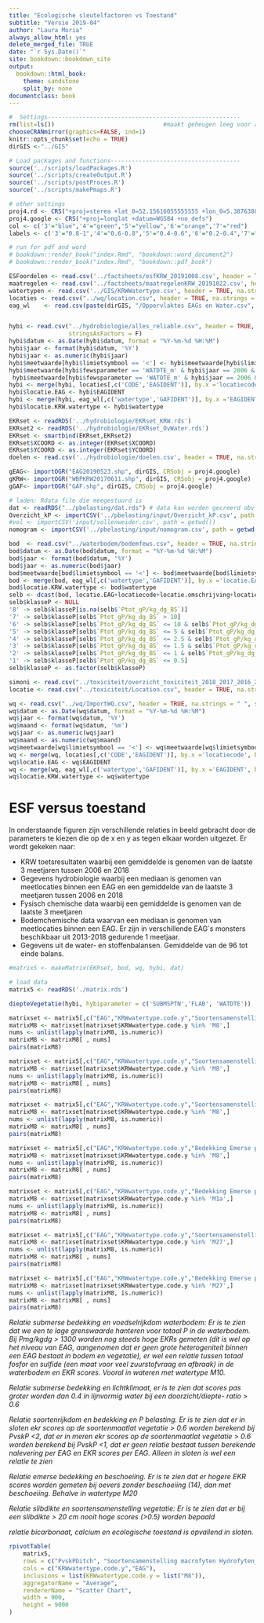 ---
title: "Ecologische sleutelfactoren vs Toestand"
subtitle: "Versie 2019-04"
author: "Laura Moria"
always_allow_html: yes
delete_merged_file: TRUE
date: "`r Sys.Date()`"
site: bookdown::bookdown_site
output:
  bookdown::html_book:
    theme: sandstone
    split_by: none
documentclass: book
---

```{r global, include = FALSE}
#  Settings-------------------------------------------------------
rm(list=ls())                               #maakt geheugen leeg voor aanvang
chooseCRANmirror(graphics=FALSE, ind=1)
knitr::opts_chunk$set(echo = TRUE)
dirGIS <-"../GIS"

# Load packages and functions-------------------------------------
source('../scripts/loadPackages.R')
source('../scripts/createOutput.R')
source('../scripts/postProces.R')
source('../scripts/makePmaps.R')

# other settings
proj4.rd <- CRS("+proj=sterea +lat_0=52.15616055555555 +lon_0=5.38763888888889 +k=0.9999079 +x_0=155000 +y_0=463000 +ellps=bessel +towgs84=565.4171,50.3319,465.5524,-0.398957,0.343988,-1.87740,4.0725 +units=m +no_defs")
proj4.google <- CRS("+proj=longlat +datum=WGS84 +no_defs")
col <- c('3'="blue",'4'="green",'5'="yellow",'6'="orange",'7'="red")
labels <- c('3'="0.8-1",'4'="0.6-0.8",'5'="0.4-0.6",'6'="0.2-0.4",'7'="0-0.2")

# run for pdf and word
# bookdown::render_book("index.Rmd", "bookdown::word_document2")
# bookdown::render_book("index.Rmd", "bookdown::pdf_book")
```

```{r data, include = FALSE}
ESFoordelen <- read.csv('../factsheets/esfKRW_20191008.csv', header = TRUE, na.strings = " ", sep=";", dec =".", stringsAsFactors = F) # hier later ook eags of gafs aan toevoegen
maatregelen <- read.csv('../factsheets/maatregelenKRW_20191022.csv', header = TRUE, na.strings = " ", sep=";", dec =".", stringsAsFactors = F)# hier later ook eags of gafs aan toevoegen
watertypen <- read.csv('../GIS/KRWWatertype.csv', header = TRUE, na.strings = " ", sep=";", dec =".", stringsAsFactors = F)
locaties <- read.csv("../wq/location.csv", header = TRUE, na.strings = " ", sep=";", dec =".", stringsAsFactors = F) # hier staat de meest correcte verwijzing naar eags
eag_wl    <- read.csv(paste(dirGIS, "/Oppervlaktes EAGs en Water.csv", sep = ""), header = TRUE, na.strings = " ", sep=";", dec =".", stringsAsFactors = F) # hier meest correcte verwijzing naar watertypen


hybi <- read.csv("../hydrobiologie/alles_reliable.csv", header = TRUE, na.strings = " ", sep=";", dec =".", 
                 stringsAsFactors = F)
hybi$datum <- as.Date(hybi$datum, format = "%Y-%m-%d %H:%M")
hybi$jaar <- format(hybi$datum, '%Y')
hybi$jaar <- as.numeric(hybi$jaar)
hybi$meetwaarde[hybi$limietsymbool == '<'] <- hybi$meetwaarde[hybi$limietsymbool == '<']/2 # meetwaarden
hybi$meetwaarde[hybi$fewsparameter == 'WATDTE_m' & hybi$jaar == 2006 & hybi$planvanaanpak == 'PVA MAFY LIJN 2006 WP'] <-
 hybi$meetwaarde[hybi$fewsparameter == 'WATDTE_m' & hybi$jaar == 2006 & hybi$planvanaanpak == 'PVA MAFY LIJN 2006 WP']/10
hybi <- merge(hybi, locaties[,c('CODE','EAGIDENT')], by.x ='locatiecode', by.y = 'CODE', all.x =FALSE, all.y=FALSE) # correctie van eags naar nieuwe shape (moet eruit als dataset is verbeterd)
hybi$locatie.EAG <- hybi$EAGIDENT
hybi <- merge(hybi, eag_wl[,c('watertype','GAFIDENT')], by.x ='EAGIDENT', by.y = 'GAFIDENT', all.x =FALSE, all.y=FALSE)
hybi$locatie.KRW.watertype <- hybi$watertype

EKRset <- readRDS('../hydrobiologie/EKRset_KRW.rds')
EKRset2 <- readRDS('../hydrobiologie/EKRset_OvWater.rds')
EKRset <- smartbind(EKRset,EKRset2)
EKRset$XCOORD <- as.integer(EKRset$XCOORD)
EKRset$YCOORD <- as.integer(EKRset$YCOORD)
doelen <- read.csv('../hydrobiologie/doelen.csv', header = TRUE, na.strings = " ", sep=";", dec =".", stringsAsFactors = F)

gEAG<- importOGR("EAG20190523.shp", dirGIS, CRSobj = proj4.google)
gKRW<- importOGR("WBPKRW20170611.shp", dirGIS, CRSobj = proj4.google)
gGAF<- importOGR("GAF.shp", dirGIS, CRSobj = proj4.google)

# laden: Rdata file die meegestuurd is
dat <- readRDS("../pbelasting/dat.rds") # data kan worden gecreerd obv script: loadbalances
Overzicht_kP <- importCSV('../pbelasting/input/Overzicht_kP.csv', path = getwd()) 
#vol <- importCSV('input/vollenweider.csv', path = getwd()) 
nomogram <- importCSV('../pbelasting/input/nomogram.csv', path = getwd())

bod  <- read.csv("../waterbodem/bodemfews.csv", header = TRUE, na.strings = " ", sep=";", dec =".", stringsAsFactors = F)
bod$datum <- as.Date(bod$datum, format = "%Y-%m-%d %H:%M")
bod$jaar <- format(bod$datum, '%Y')
bod$jaar <- as.numeric(bod$jaar)
bod$meetwaarde[bod$limietsymbool == '<'] <- bod$meetwaarde[bod$limietsymbool == '<']/2 # meetwaarden detectiegrens/ halve detectiegrens meenemen
bod <- merge(bod, eag_wl[,c('watertype','GAFIDENT')], by.x ='locatie.EAG', by.y = 'GAFIDENT', all.x =FALSE, all.y=FALSE)
bod$locatie.KRW.watertype <- bod$watertype
selb <- dcast(bod, locatie.EAG+locatiecode+locatie.omschrijving+locatie.x+locatie.y+locatie.z+datum+jaar ~ fewsparameter+compartiment, value.var = "meetwaarde", fun.aggregate = mean)
selb$klasseP <- NULL
'8' -> selb$klasseP[is.na(selb$`Ptot_gP/kg_dg_BS`)]
'7' -> selb$klasseP[selb$`Ptot_gP/kg_dg_BS` > 10]
'6' -> selb$klasseP[selb$`Ptot_gP/kg_dg_BS` <= 10 & selb$`Ptot_gP/kg_dg_BS` > 5 ] 
'5' -> selb$klasseP[selb$`Ptot_gP/kg_dg_BS` <= 5 & selb$`Ptot_gP/kg_dg_BS` > 2.5]
'4' -> selb$klasseP[selb$`Ptot_gP/kg_dg_BS` <= 2.5 & selb$`Ptot_gP/kg_dg_BS` > 1.5]
'3' -> selb$klasseP[selb$`Ptot_gP/kg_dg_BS` <= 1.5 & selb$`Ptot_gP/kg_dg_BS` > 1]
'2' -> selb$klasseP[selb$`Ptot_gP/kg_dg_BS` <= 1 & selb$`Ptot_gP/kg_dg_BS` > 0.5]
'1' -> selb$klasseP[selb$`Ptot_gP/kg_dg_BS` <= 0.5]
selb$klasseP <- as.factor(selb$klasseP)

simoni <- read.csv("../toxiciteit/overzicht_toxiciteit_2018_2017_2016_2013_2012.csv", header = TRUE, na.strings = " ", sep=";", dec =".", stringsAsFactors = F)
locatie <- read.csv("../toxiciteit/Location.csv", header = TRUE, na.strings = " ", sep=";", dec =".", stringsAsFactors = F)

wq <- read.csv("../wq/ImportWQ.csv", header = TRUE, na.strings = " ", sep=";", dec =".", stringsAsFactors = F)
wq$datum <- as.Date(wq$datum, format = "%Y-%m-%d %H:%M")
wq$jaar <- format(wq$datum, '%Y')
wq$maand <- format(wq$datum, '%m')
wq$jaar <- as.numeric(wq$jaar)
wq$maand <- as.numeric(wq$maand)
wq$meetwaarde[wq$limietsymbool == '<'] <- wq$meetwaarde[wq$limietsymbool == '<']/2 
wq <- merge(wq, locaties[,c('CODE','EAGIDENT')], by.x ='locatiecode', by.y = 'CODE', all.x =TRUE, all.y=FALSE)
wq$locatie.EAG <- wq$EAGIDENT
wq <- merge(wq, eag_wl[,c('watertype','GAFIDENT')], by.x ='EAGIDENT', by.y = 'GAFIDENT', all.x =FALSE, all.y=FALSE)
wq$locatie.KRW.watertype <- wq$watertype

```

# ESF versus toestand

In onderstaande figuren zijn verschillende relaties in beeld gebracht door de parameters te kiezen die op de x en y as tegen elkaar worden uitgezet.
Er wordt gekeken naar:

- KRW toetsresultaten waarbij een gemiddelde is genomen van de laatste 3 meetjaren tussen 2006 en 2018
- Gegevens hydrobiologie waarbij een mediaan is genomen van meetlocaties binnen een EAG en een gemiddelde van de laatste 3 meetjaren tussen 2006 en 2018
- Fysisch chemische data waarbij een gemiddelde is genomen van de laatste 3 meetjaren
- Bodemchemische data waarvan een mediaan is genomen van meetlocaties binnen een EAG. Er zijn in verschillende EAG`s monsters beschikbaar uit 2013-2018 gedurende 1 meetjaar.
- Gegevens uit de water- en stoffenbalansen. Gemiddelde van de 96 tot einde balans.

```{r matrix, include=FALSE, message=FALSE, warning=FALSE, echo = FALSE}
#matrix5 <- makeMatrix(EKRset, bod, wq, hybi, dat)

# load data
matrix5 <- readRDS('./matrix.rds')
```


```{r subwatdte,echo = FALSE, fig.cap='Relatie submerse bedekking en waterdiepte.', message=FALSE, warning=FALSE}
diepteVegetatie(hybi, hybiparameter = c('SUBMSPTN','FLAB', 'WATDTE'))
```

```{r m8, fig.cap= "relatie tussen ESF1 variablen in EAGs met watertype M8", message=FALSE, warning=FALSE, echo = FALSE}
matrixset <- matrix5[,c("EAG","KRWwatertype.code.y","Soortensamenstelling macrofyten Hydrofyten_Maatlatten2018 Ov. waterflora","bedsubmers","CHLFA_ug/l", "PvskPDitch","wp_min_sum","nlvrFW","P_P_mg/l")]
matrixM8 <- matrixset[matrixset$KRWwatertype.code.y %in% 'M8',]
nums <- unlist(lapply(matrixM8, is.numeric))  
matrixM8 <- matrixM8[ , nums]
pairs(matrixM8)
```

```{r, fig.cap= "relatie tussen ESF2 variablen in EAGs met watertype M8",  message=FALSE, warning=FALSE, echo = FALSE}
matrixset <- matrix5[,c("EAG","KRWwatertype.code.y","Soortensamenstelling macrofyten Hydrofyten_Maatlatten2018 Ov. waterflora","bedsubmers","PO4_nf_P_mg/l","dieptedoorzicht")]
matrixM8 <- matrixset[matrixset$KRWwatertype.code.y %in% 'M8',]
nums <- unlist(lapply(matrixM8, is.numeric))  
matrixM8 <- matrixM8[ , nums]
pairs(matrixM8)
```

```{r, fig.cap= "relatie tussen ESF3 variablen in EAGs met watertype M8", message=FALSE, warning=FALSE, echo = FALSE}
matrixset <- matrix5[,c("EAG","KRWwatertype.code.y","Soortensamenstelling macrofyten Hydrofyten_Maatlatten2018 Ov. waterflora","bedsubmers","Ptot_gP/kg_dg_BS")]
matrixM8 <- matrixset[matrixset$KRWwatertype.code.y %in% 'M8',]
nums <- unlist(lapply(matrixM8, is.numeric))  
matrixM8 <- matrixM8[ , nums]
pairs(matrixM8)
```

```{r, fig.cap= "relatie tussen ESF4 variablen in EAGs met watertype M8", message=FALSE, warning=FALSE, echo = FALSE}
matrixset <- matrix5[,c("EAG","KRWwatertype.code.y","Bedekking Emerse planten_Maatlatten2018 Ov. waterflora","bedemers","taludhoek","CA-1_nf_mg/l","HCO3-1_nf_HCO3_mg/l","Soortensamenstelling macrofyten Hydrofyten_Maatlatten2018 Ov. waterflora")]
matrixM8 <- matrixset[matrixset$KRWwatertype.code.y %in% 'M8',]
nums <- unlist(lapply(matrixM8, is.numeric))  
matrixM8 <- matrixM8[ , nums]
pairs(matrixM8)
```

```{r, fig.cap= "relatie tussen ESF4 variablen in EAGs met watertype M1a", message=FALSE, warning=FALSE, echo = FALSE}
matrixset <- matrix5[,c("EAG","KRWwatertype.code.y","Bedekking Emerse planten_Maatlatten2018 Ov. waterflora","bedemers","taludhoek","CA-1_nf_mg/l","HCO3-1_nf_HCO3_mg/l","Soortensamenstelling macrofyten Hydrofyten_Maatlatten2018 Ov. waterflora")]
matrixM8 <- matrixset[matrixset$KRWwatertype.code.y %in% 'M1a',]
nums <- unlist(lapply(matrixM8, is.numeric))  
matrixM8 <- matrixM8[ , nums]
pairs(matrixM8)
```

```{r, fig.cap= "relatie tussen ESF1 variablen in EAGs met watertype M27", message=FALSE, warning=FALSE, echo = FALSE}
matrixset <- matrix5[,c("EAG","KRWwatertype.code.y","Soortensamenstelling macrofyten _Maatlatten2018 Ov. waterflora","bedsubmers","CHLFA_ug/l", "PvskPDitch","wp_min_sum","nlvrFW")]
matrixM8 <- matrixset[matrixset$KRWwatertype.code.y %in% 'M27',]
nums <- unlist(lapply(matrixM8, is.numeric))  
matrixM8 <- matrixM8[ , nums]
pairs(matrixM8)
```

```{r, fig.cap= "relatie tussen ESF4 variablen in EAGs met watertype M27", message=FALSE, warning=FALSE, echo = FALSE}
matrixset <- matrix5[,c("EAG","KRWwatertype.code.y","Bedekking Emerse planten_Maatlatten2018 Ov. waterflora","bedemers","taludhoek","CA-1_nf_mg/l","HCO3-1_nf_HCO3_mg/l","Soortensamenstelling macrofyten _Maatlatten2018 Ov. waterflora")]
matrixM8 <- matrixset[matrixset$KRWwatertype.code.y %in% 'M27',]
nums <- unlist(lapply(matrixM8, is.numeric))  
matrixM8 <- matrixM8[ , nums]
pairs(matrixM8)
```

*Relatie submerse bedekking en voedselrijkdom waterbodem: Er is te zien dat we een te lage grenswaarde hanteren voor totaal P in de waterbodem. Bij Pmg/kgdg > 1300 worden nog steeds hoge EKRs gemeten (dit is wel op het niveau van EAG, aangenomen dat er geen grote heterogeniteit binnen een EAG bestaat in bodem en vegetatie), er wel een relatie tussen totaal fosfor en sulfide (een maat voor veel zuurstofvraag en afbraak) in de waterbodem en EKR scores. Vooral in wateren met watertype M10.*

*Relatie submerse bedekking en lichtklimaat, er is te zien dat scores pas groter worden dan 0.4 in lijnvormig water bij een doorzicht/diepte- ratio > 0.6 *

*Relatie soortenrijkdom en bedekking en P belasting. Er is te zien dat er in sloten ekr scores op de soortenmaatlat vegetatie > 0.6 worden berekend bij PvskP <2,  dat er in meren ekr scores op de soortenmaatlat vegetatie > 0.6 worden berekend bij PvskP <1, dat er geen relatie bestaat tussen berekende nalevering per EAG en EKR scores per EAG. Alleen in sloten is wel een relatie te zien *

*Relatie emerse bedekking en beschoeiing. Er is te zien dat er hogere EKR scores worden gemeten bij oevers zonder beschoeiing (14), dan met beschoeiing. Behalve in watertype M20*

*Relatie slibdikte en soortensamenstelling vegetatie: Er is te zien dat er bij een slibdikte > 20 cm nooit hoge scores (>0.5) worden bepaald*

*relatie bicarbonaat, calcium en ecologische toestand is opvallend in sloten.*

```{r, echo = FALSE, fig.cap='In dit figuur kan de relatie tussen indicatoren van bepalende processen en de ecologische toestand in beeld worden gebracht.', message= FALSE, warning= FALSE, out.width= "100%", height = "9000px"}
rpivotTable(
    matrix5,
    rows = c("PvskPDitch", "Soortensamenstelling macrofyten Hydrofyten_Maatlatten2018 Ov. waterflora"),
    cols = c("KRWwatertype.code.y","EAG"),
    inclusions = list(KRWwatertype.code.y = list("M8")),
    aggregatorName = "Average",
    rendererName = "Scatter Chart",
    width = 900,
    height = 9000
)
```
